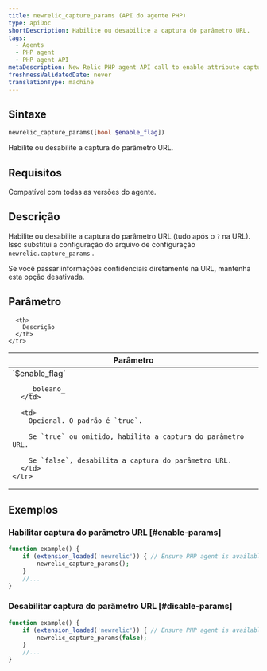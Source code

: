 ```yaml
---
title: newrelic_capture_params (API do agente PHP)
type: apiDoc
shortDescription: Habilite ou desabilite a captura do parâmetro URL.
tags:
  - Agents
  - PHP agent
  - PHP agent API
metaDescription: New Relic PHP agent API call to enable attribute capture and override config settings.
freshnessValidatedDate: never
translationType: machine
---
```


## Sintaxe

```php
newrelic_capture_params([bool $enable_flag])
```

Habilite ou desabilite a captura do parâmetro URL.

## Requisitos

Compatível com todas as versões do agente.

## Descrição

Habilite ou desabilite a captura do parâmetro URL (tudo após o `?` na URL). Isso substitui a configuração do arquivo de configuração `newrelic.capture_params` .

<Callout variant="important">
  Se você passar informações confidenciais diretamente na URL, mantenha esta opção desativada.
</Callout>

## Parâmetro

<table>
  <thead>
    <tr>
      <th width="25%">
        Parâmetro
      </th>

      <th>
        Descrição
      </th>
    </tr>
  </thead>

  <tbody>
    <tr>
      <td>
        `$enable_flag`

        _boleano_
      </td>

      <td>
        Opcional. O padrão é `true`.

        Se `true` ou omitido, habilita a captura do parâmetro URL.

        Se `false`, desabilita a captura do parâmetro URL.
      </td>
    </tr>
  </tbody>
</table>

## Exemplos

### Habilitar captura do parâmetro URL [#enable-params]

```php
function example() {
    if (extension_loaded('newrelic')) { // Ensure PHP agent is available
        newrelic_capture_params();
    }
    //...
}
```

### Desabilitar captura do parâmetro URL [#disable-params]

```php
function example() {
    if (extension_loaded('newrelic')) { // Ensure PHP agent is available
        newrelic_capture_params(false);
    }
    //...
}
```
